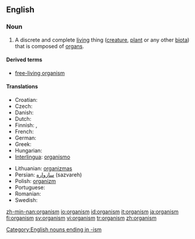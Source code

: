==English==

===Noun===
{{en-noun}}

# {{biology}} A discrete and complete [[living]] thing ([[creature]], [[plant]] or any other [[biota]]) that is composed of [[organ]]s.

====Derived terms====
*[[free-living organism]]

====Translations====
{{trans-top|living thing}}
* Croatian: {{t-|hr|organizam|m}}
* Czech: {{t+|cs|organizmus|m}}
* Danish: {{t-|da|organisme|c}}
* Dutch: {{t+|nl|organisme|n}}
* Finnish: {{t+|fi|eliö}}, {{t+|fi|organismi}}
* French: {{t+|fr|organisme|m}}
* German: {{t+|de|Organismus|m}}
* Greek: {{t-|el|οργανισμός|m|tr=organismos|sc=Grek}}
* Hungarian: {{t+|hu|organizmus}}
* [[Interlingua]]: [[organismo]]
{{trans-mid}}
* Lithuanian: [[organizmas]] {{m}}
* Persian: [[سازواره]] (sazvareh)
* Polish: [[organizm]] {{m}}
* Portuguese: {{t+|pt|organismo|m}}
* Romanian: {{t-|ro|organism|n}}
* Swedish: {{t+|sv|organism|c}}
{{trans-bottom}}
[[Category:English nouns ending in -ism]]
[[zh-min-nan:organism]]
[[io:organism]]
[[id:organism]]
[[it:organism]]
[[ja:organism]]
[[fi:organism]]
[[sv:organism]]
[[vi:organism]]
[[tr:organism]]
[[zh:organism]]